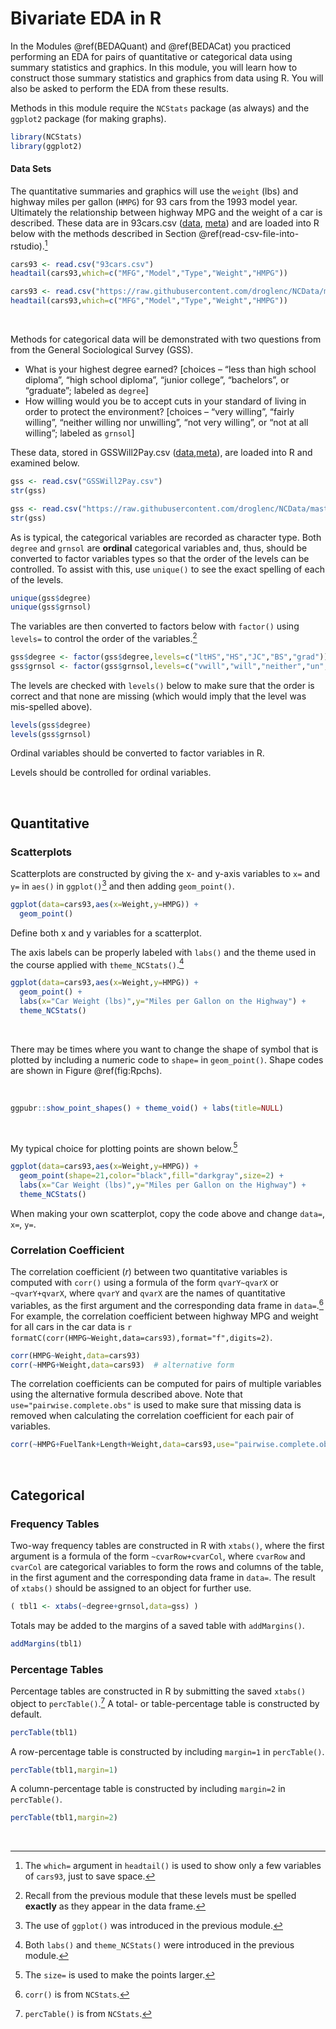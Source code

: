 # Bivariate EDA in R {#RBivEDA}
In the Modules \@ref(BEDAQuant) and \@ref(BEDACat) you practiced performing an EDA for pairs of quantitative or categorical data using summary statistics and graphics. In this module, you will learn how to construct those summary statistics and graphics from data using R. You will also be asked to perform the EDA from these results.

Methods in this module require the `NCStats` package (as always) and the `ggplot2` package (for making graphs).

```r
library(NCStats)
library(ggplot2)
```

#### Data Sets {-}
The quantitative summaries and graphics will use the `weight` (lbs) and highway miles per gallon (`HMPG`) for 93 cars from the 1993 model year. Ultimately the relationship between highway MPG and the weight of a car is described. These data are in 93cars.csv ([data](https://raw.githubusercontent.com/droglenc/NCData/master/93cars.csv), [meta](https://raw.githubusercontent.com/droglenc/NCData/master/93cars_meta.txt)) and are loaded into R below with the methods described in Section \@ref(read-csv-file-into-rstudio).^[The `which=` argument in `headtail()` is used to show only a few variables of `cars93`, just to save space.]

```r
cars93 <- read.csv("93cars.csv")
headtail(cars93,which=c("MFG","Model","Type","Weight","HMPG"))
```
```r
cars93 <- read.csv("https://raw.githubusercontent.com/droglenc/NCData/master/93cars.csv")
headtail(cars93,which=c("MFG","Model","Type","Weight","HMPG"))
```

&nbsp;

Methods for categorical data will be demonstrated with two questions from from the General Sociological Survey (GSS).

* What is your highest degree earned? [choices -- "less than high school diploma", "high school diploma", "junior college", "bachelors", or "graduate"; labeled as `degree`]
* How willing would you be to accept cuts in your standard of living in order to protect the environment? [choices -- "very willing", "fairly willing", "neither willing nor unwilling", "not very willing", or "not at all willing"; labeled as `grnsol`]

These data, stored in GSSWill2Pay.csv  ([data](https://raw.githubusercontent.com/droglenc/NCData/master/GSSWill2Pay.csv),[meta](https://raw.githubusercontent.com/droglenc/NCData/master/GSSWill2Pay_meta.txt)), are loaded into R and examined below.

```r
gss <- read.csv("GSSWill2Pay.csv")
str(gss)
```
```r
gss <- read.csv("https://raw.githubusercontent.com/droglenc/NCData/master/GSSWill2Pay.csv")
str(gss)
```

As is typical, the categorical variables are recorded as character type. Both `degree` and `grnsol` are **ordinal** categorical variables and, thus, should be converted to factor variables types so that the order of the levels can be controlled. To assist with this, use `unique()` to see the exact spelling of each of the levels.

```r
unique(gss$degree)
unique(gss$grnsol)
```

The variables are then converted to factors below with `factor()` using `levels=` to control the order of the variables.^[Recall from the previous module that these levels must be spelled **exactly** as they appear in the data frame.]

```r
gss$degree <- factor(gss$degree,levels=c("ltHS","HS","JC","BS","grad"))
gss$grnsol <- factor(gss$grnsol,levels=c("vwill","will","neither","un","vun"))
```

The levels are checked with `levels()` below to make sure that the order is correct and that none are missing (which would imply that the level was mis-spelled above).

```r
levels(gss$degree)
levels(gss$grnsol)
```

::: {.tip data-latex=''}
Ordinal variables should be converted to factor variables in R.

Levels should be controlled for ordinal variables.
:::

&nbsp;

## Quantitative
### Scatterplots
Scatterplots are constructed by giving the x- and y-axis variables to `x=` and `y=` in `aes()` in `ggplot()`^[The use of `ggplot()` was introduced in the previous module.] and then adding `geom_point()`.

```r
ggplot(data=cars93,aes(x=Weight,y=HMPG)) +
  geom_point()
```

::: {.tip data-latex=''}
Define both x and y variables for a scatterplot.
:::

The axis labels can be properly labeled with `labs()` and the theme used in the course applied with `theme_NCStats()`.^[Both `labs()` and `theme_NCStats()` were introduced in the previous module.]

```r
ggplot(data=cars93,aes(x=Weight,y=HMPG)) +
  geom_point() +
  labs(x="Car Weight (lbs)",y="Miles per Gallon on the Highway") +
  theme_NCStats()
```

&nbsp;

There may be times where you want to change the shape of symbol that is plotted by including a numeric code to `shape=` in `geom_point()`. Shape codes are shown in Figure \@ref(fig:Rpchs).

&nbsp;

```r
ggpubr::show_point_shapes() + theme_void() + labs(title=NULL)
```

&nbsp;

My typical choice for plotting points are shown below.^[The `size=` is used to make the points larger.]

```r
ggplot(data=cars93,aes(x=Weight,y=HMPG)) +
  geom_point(shape=21,color="black",fill="darkgray",size=2) +
  labs(x="Car Weight (lbs)",y="Miles per Gallon on the Highway") +
  theme_NCStats()
```

::: {.tip data-latex=''}
When making your own scatterplot, copy the code above and change `data=`, `x=`, `y=`.
:::

### Correlation Coefficient
The correlation coefficient ($r$) between two quantitative variables is computed with `corr()` using a formula of the form `qvarY~qvarX` or `~qvarY+qvarX`, where `qvarY` and `qvarX` are the names of quantitative variables, as the first argument and the corresponding data frame in `data=`.^[`corr()` is from `NCStats`.] For example, the correlation coefficient between highway MPG and weight for all cars in the car data is `r formatC(corr(HMPG~Weight,data=cars93),format="f",digits=2)`.

```r
corr(HMPG~Weight,data=cars93)
corr(~HMPG+Weight,data=cars93)  # alternative form
```

The correlation coefficients can be computed for pairs of multiple variables using the alternative formula described above. Note that `use="pairwise.complete.obs"` is used to make sure that missing data is removed when calculating the correlation coefficient for each pair of variables.

```r
corr(~HMPG+FuelTank+Length+Weight,data=cars93,use="pairwise.complete.obs",digits=2)
```

&nbsp;

## Categorical
### Frequency Tables
Two-way frequency tables are constructed in R with `xtabs()`, where the first argument is a formula of the form `~cvarRow+cvarCol`, where `cvarRow` and `cvarCol` are categorical variables to form the rows and columns of the table, in the first agument and the corresponding data frame in `data=`. The result of `xtabs()` should be assigned to an object for further use.

```r
( tbl1 <- xtabs(~degree+grnsol,data=gss) )
```

Totals may be added to the margins of a saved table with `addMargins()`.

```r
addMargins(tbl1)
```

### Percentage Tables
Percentage tables are constructed in R by submitting the saved `xtabs()` object to `percTable()`.^[`percTable()` is from `NCStats`.] A total- or table-percentage table is constructed by default.

```r
percTable(tbl1)
```

A row-percentage table is constructed by including `margin=1` in `percTable()`.

```r
percTable(tbl1,margin=1)
```

A column-percentage table is constructed by including `margin=2` in `percTable()`.

```r
percTable(tbl1,margin=2)
```

&nbsp;
